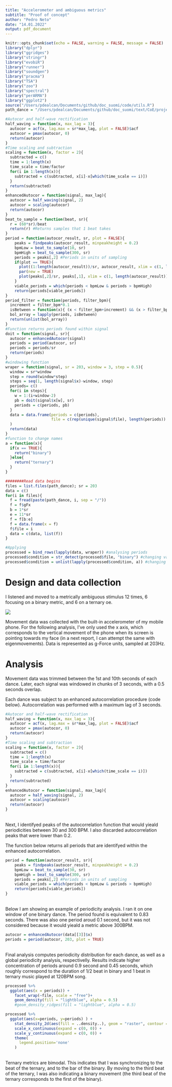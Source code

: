 ```yaml
---
title: "Accelerometer and ambiguous metrics"
subtitle: "Proof of concept"
author: "Pedro Neto"
date: "14.01.2022"
output: pdf_document
---
```


```r
knitr::opts_chunk$set(echo = FALSE, warning = FALSE, message = FALSE)
library("dplyr")
library("ggridges")
library("stringr")
library("evobiR")
library("runner")
library("soundgen")
library("pracma")
library("TSA")
library("zoo")
library("spectral")
library("perARMA")
library("ggplot2")
source("/Users/pdealcan/Documents/github/doc_suomi/code/utils.R")
path_dance = "/Users/pdealcan/Documents/github/doc_suomi/text/CoE/project/data/collection"

#Autocor and half-wave rectification
half_waving = function(x, max_lag = 3){
  autocor = acf(x, lag.max = sr*max_lag, plot = FALSE)$acf
  autocor = pmax(autocor, 0)
  return(autocor)   
}
#Time scaling and subtraction
scaling = function(x, factor = 2){
  subtracted = c()
  time = 1:length(x)
  time_scale = time/factor
  for(i in 1:length(x)){
    subtracted = c(subtracted, x[i]-x[which(time_scale == i)])
  }
  return(subtracted) 
}
enhancedAutocor = function(signal, max_lag){
  autocor = half_waving(signal, 2)
  autocor = scaling(autocor)
  return(autocor)
}
beat_to_sample = function(beat, sr){
  r = (60*sr)/beat
  return(r) #Returns samples that 1 beat takes
}
period = function(autocor_result, sr, plot = FALSE){
    peaks = findpeaks(autocor_result, minpeakheight = 0.2)
    bpmLow = beat_to_sample(10, sr)
    bpmHigh = beat_to_sample(300, sr) 
    periods = peaks[,2] #Periods in units of sampling
    if(plot == TRUE){
      plot((1:length(autocor_result))/sr, autocor_result, xlim = c(1, length(autocor_result))/sr, ylim = c(-1, 1), col = "blue", type = "ls", xlab = "lag (s)", ylab = "Enhanced autocorrelation")
      par(new = TRUE)
      plot(peaks[,2]/sr, peaks[,1], xlim = c(1, length(autocor_result))/sr, ylim = c(-1, 1), col = "red", xlab = "", ylab = "")
    }
    viable_periods = which(periods < bpmLow & periods > bpmHigh)
    return(periods[viable_periods])
}
period_filter = function(periods, filter_bpm){ 
  increment = filter_bpm*0.1
  isBetween = function(x){ (x < filter_bpm+increment) && (x > filter_bpm-increment) } 
  bol_array = lapply(periods, isBetween)
  return(unlist(bol_array))
}
#Function returns periods found within signal
doit = function(signal, sr){
  autocor = enhancedAutocor(signal)
  periods = period(autocor, sr)
  periods = periods/sr
  return(periods)
}
#windowing function
wraper = function(signal, sr = 203, window = 3, step = 0.5){
  window = sr*window
  step = round(window*step)
  steps = seq(1, length(signal$x)-window, step)
  periods= c()
  for(i in steps){
    w = 1:(i+window-2)
    pb = doit(signal$x[w], sr)
    periods = c(periods, pb)
  }
  data = data.frame(periods = c(periods),
                    file = c(rep(unique(signal$file), length(periods)) )
  )
  return(data)
}
#function to change names
a = function(x){
  if(x == TRUE){
    return("binary")
  }else{ 
    return("ternary")
  }
}

########Read data begins
files = list.files(path_dance); sr = 203
data = c()
for(i in files){
  f = fread(paste(path_dance, i, sep = "/")) 
  f = f$gFx
  b = 1*sr
  e = 11*sr 
  f = f[b:e]
  f = data.frame(x = f)
  f$file = i
  data = c(data, list(f))
}

#Applying
processed = bind_rows(lapply(data, wraper)) #analysing periods
processed$condition = str_detect(processed$file, "binary") #changing variable names
processed$condition = unlist(lapply(processed$condition, a)) #changing variable names
```

# Design and data collection

I listened and moved to a metrically ambiguous stimulus 12 times, 6 focusing on a binary metric, and 6 on a ternary oe. 

![]("../project/Slide2.png")

Movement data was collected with the built-in accelerometer of my mobile phone. For the following analysis, I've only used the x axis, which corresponds to the vertical movement of the phone when its screen is pointing towards my face (in a next report, I can attempt the same with eigenmovements). Data is represented as g-Force units, sampled at 203Hz.

# Analysis

Movement data was trimmed between the 1st and 10th seconds of each dance. Later, each signal was windowed in chunks of 3 seconds, with a 0.5 seconds overlap.

Each dance was subject to an enhanced autocorrelation procedure (code below). Autocorrelation was performed with a maximum lag of 3 seconds.
\

```r
#Autocor and half-wave rectification
half_waving = function(x, max_lag = 3){
  autocor = acf(x, lag.max = sr*max_lag, plot = FALSE)$acf
  autocor = pmax(autocor, 0)
  return(autocor)   
}
#Time scaling and subtraction
scaling = function(x, factor = 2){
  subtracted = c()
  time = 1:length(x)
  time_scale = time/factor
  for(i in 1:length(x)){
    subtracted = c(subtracted, x[i]-x[which(time_scale == i)])
  }
  return(subtracted) 
}
enhancedAutocor = function(signal, max_lag){
  autocor = half_waving(signal, 2)
  autocor = scaling(autocor)
  return(autocor)
}
```
\
Next, I identifyed peaks of the autocorrelation function that would yieald periodicities between 30 and 300 BPM. I also discarded autocorrelation peaks that were lower than 0.2.

The function below returns all periods that are identifyed within the enhanced autocorrelation. 
\
```r
period = function(autocor_result, sr){
    peaks = findpeaks(autocor_result, minpeakheight = 0.2)
    bpmLow = beat_to_sample(30, sr)
    bpmHigh = beat_to_sample(300, sr) 
    periods = peaks[,2] #Periods in units of sampling
    viable_periods = which(periods < bpmLow & periods > bpmHigh)
    return(periods[viable_periods])
}
```
\
Below I am showing an example of periodicity analysis. I ran it on one window of one binary dance. The period found is equivalent to 0.83 seconds. There was also one period aroud 0.1 second, but it was not considered because it would yieald a metric above 300BPM.
\

```r
autocor = enhancedAutocor(data[[3]]$x)
periods = period(autocor, 203, plot = TRUE)
```
\
Final analysis computes periodicity distribution for each dance, as well as a global periodicity analysis, respectivelly. Results indicate higher concentration of periods around 0.9 second and 0.45 seconds, which roughly correspond to the duration of 1/2 beat in binary and 1 beat in ternary music played at 120BPM song.
\

```r
processed %>%
  ggplot(aes(x = periods)) +
    facet_wrap(~file, scale = "free")+
    geom_density(fill = "lightblue", alpha = 0.5)
    #geom_density_ridges(fill = "lightblue", alpha = 0.5)

processed %>%
  ggplot(aes(x=periods, y=periods) ) +
    stat_density_2d(aes(fill = ..density..), geom = "raster", contour = "white") +
    scale_x_continuous(expand = c(0, 0)) +
    scale_y_continuous(expand = c(0, 0)) +
    theme(
      legend.position='none'
    )
```
\
Ternary metrics are bimodal. This indicates that I was synchronizing to the beat of the ternary, and to the bar of the binary. By moving to the third beat of the ternary, I was also indicating a binary movement (the third beat of the ternary corresponds to the first of the binary).

